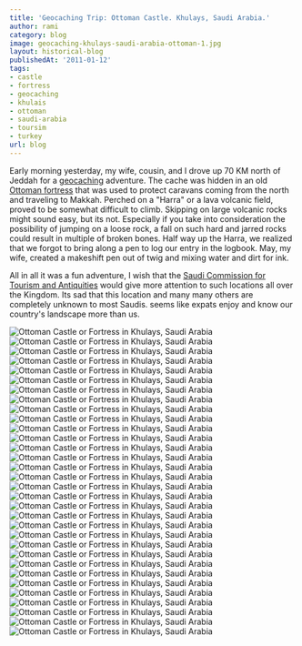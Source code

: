 ```yaml
---
title: 'Geocaching Trip: Ottoman Castle. Khulays, Saudi Arabia.'
author: rami
category: blog
image: geocaching-khulays-saudi-arabia-ottoman-1.jpg
layout: historical-blog
publishedAt: '2011-01-12'
tags:
- castle
- fortress
- geocaching
- khulais
- ottoman
- saudi-arabia
- toursim
- turkey
url: blog
---
```


Early morning yesterday, my wife, cousin, and I drove up 70 KM north of Jeddah for a [geocaching](http://en.wikipedia.org/wiki/Geocaching) adventure. The cache was hidden in an old [Ottoman fortress](http://www.geocaching.com/seek/cache_details.aspx?guid=2df06b98-781e-4bfc-bf93-2c2dd54a0449) that was used to protect caravans coming from the north and traveling to Makkah. Perched on a "Harra" or a lava volcanic field, proved to be somewhat difficult to climb. Skipping on large volcanic rocks might sound easy, but its not. Especially if you take into consideration the possibility of jumping on a loose rock, a fall on such hard and jarred rocks could result in multiple of broken bones. Half way up the Harra, we realized that we forgot to bring along a pen to log our entry in the logbook. May, my wife, created a makeshift pen out of twig and mixing water and dirt for ink.

All in all it was a fun adventure, I wish that the <a href="http://www.scta.gov.sa/sites/English/Pages/default_sct.aspx" target="_blank">Saudi Commission for Tourism and Antiquities</a> would give more attention to such locations all over the Kingdom. Its sad that this location and many many others are completely unknown to most Saudis. seems like expats enjoy and know our country's landscape more than us.



  ![Ottoman Castle or Fortress in Khulays, Saudi Arabia](/assets/images/content/blog/geocaching-khulays-saudi-arabia-ottoman-1.jpg) 
  ![Ottoman Castle or Fortress in Khulays, Saudi Arabia](/assets/images/content/blog/geocaching-khulays-saudi-arabia-ottoman-2.jpg)
  ![Ottoman Castle or Fortress in Khulays, Saudi Arabia](/assets/images/content/blog/geocaching-khulays-saudi-arabia-ottoman-3.jpg)
  ![Ottoman Castle or Fortress in Khulays, Saudi Arabia](/assets/images/content/blog/geocaching-khulays-saudi-arabia-ottoman-4.jpg)
  ![Ottoman Castle or Fortress in Khulays, Saudi Arabia](/assets/images/content/blog/geocaching-khulays-saudi-arabia-ottoman-5.jpg)
  ![Ottoman Castle or Fortress in Khulays, Saudi Arabia](/assets/images/content/blog/geocaching-khulays-saudi-arabia-ottoman-6.jpg)
  ![Ottoman Castle or Fortress in Khulays, Saudi Arabia](/assets/images/content/blog/geocaching-khulays-saudi-arabia-ottoman-7.jpg)
  ![Ottoman Castle or Fortress in Khulays, Saudi Arabia](/assets/images/content/blog/geocaching-khulays-saudi-arabia-ottoman-8.jpg)
  ![Ottoman Castle or Fortress in Khulays, Saudi Arabia](/assets/images/content/blog/geocaching-khulays-saudi-arabia-ottoman-9.jpg)
  ![Ottoman Castle or Fortress in Khulays, Saudi Arabia](/assets/images/content/blog/geocaching-khulays-saudi-arabia-ottoman-10.jpg)
  ![Ottoman Castle or Fortress in Khulays, Saudi Arabia](/assets/images/content/blog/geocaching-khulays-saudi-arabia-ottoman-11.jpg)
  ![Ottoman Castle or Fortress in Khulays, Saudi Arabia](/assets/images/content/blog/geocaching-khulays-saudi-arabia-ottoman-12.jpg)
  ![Ottoman Castle or Fortress in Khulays, Saudi Arabia](/assets/images/content/blog/geocaching-khulays-saudi-arabia-ottoman-13.jpg)
  ![Ottoman Castle or Fortress in Khulays, Saudi Arabia](/assets/images/content/blog/geocaching-khulays-saudi-arabia-ottoman-14.jpg)
  ![Ottoman Castle or Fortress in Khulays, Saudi Arabia](/assets/images/content/blog/geocaching-khulays-saudi-arabia-ottoman-15.jpg)
  ![Ottoman Castle or Fortress in Khulays, Saudi Arabia](/assets/images/content/blog/geocaching-khulays-saudi-arabia-ottoman-16.jpg)
  ![Ottoman Castle or Fortress in Khulays, Saudi Arabia](/assets/images/content/blog/geocaching-khulays-saudi-arabia-ottoman-17.jpg)
  ![Ottoman Castle or Fortress in Khulays, Saudi Arabia](/assets/images/content/blog/geocaching-khulays-saudi-arabia-ottoman-18.jpg)
  ![Ottoman Castle or Fortress in Khulays, Saudi Arabia](/assets/images/content/blog/geocaching-khulays-saudi-arabia-ottoman-19.jpg)
  ![Ottoman Castle or Fortress in Khulays, Saudi Arabia](/assets/images/content/blog/geocaching-khulays-saudi-arabia-ottoman-20.jpg)
  ![Ottoman Castle or Fortress in Khulays, Saudi Arabia](/assets/images/content/blog/geocaching-khulays-saudi-arabia-ottoman-20.jpg)
  ![Ottoman Castle or Fortress in Khulays, Saudi Arabia](/assets/images/content/blog/geocaching-khulays-saudi-arabia-ottoman-21.jpg)
  ![Ottoman Castle or Fortress in Khulays, Saudi Arabia](/assets/images/content/blog/geocaching-khulays-saudi-arabia-ottoman-22.jpg)
  ![Ottoman Castle or Fortress in Khulays, Saudi Arabia](/assets/images/content/blog/geocaching-khulays-saudi-arabia-ottoman-23.jpg)
  ![Ottoman Castle or Fortress in Khulays, Saudi Arabia](/assets/images/content/blog/geocaching-khulays-saudi-arabia-ottoman-24.jpg)
  ![Ottoman Castle or Fortress in Khulays, Saudi Arabia](/assets/images/content/blog/geocaching-khulays-saudi-arabia-ottoman-25.jpg)
  ![Ottoman Castle or Fortress in Khulays, Saudi Arabia](/assets/images/content/blog/geocaching-khulays-saudi-arabia-ottoman-26.jpg)
  ![Ottoman Castle or Fortress in Khulays, Saudi Arabia](/assets/images/content/blog/geocaching-khulays-saudi-arabia-ottoman-27.jpg)
  ![Ottoman Castle or Fortress in Khulays, Saudi Arabia](/assets/images/content/blog/geocaching-khulays-saudi-arabia-ottoman-28.jpg)
  ![Ottoman Castle or Fortress in Khulays, Saudi Arabia](/assets/images/content/blog/geocaching-khulays-saudi-arabia-ottoman-29.jpg)
  ![Ottoman Castle or Fortress in Khulays, Saudi Arabia](/assets/images/content/blog/geocaching-khulays-saudi-arabia-ottoman-30.jpg)
  ![Ottoman Castle or Fortress in Khulays, Saudi Arabia](/assets/images/content/blog/geocaching-khulays-saudi-arabia-ottoman-31.jpg)
